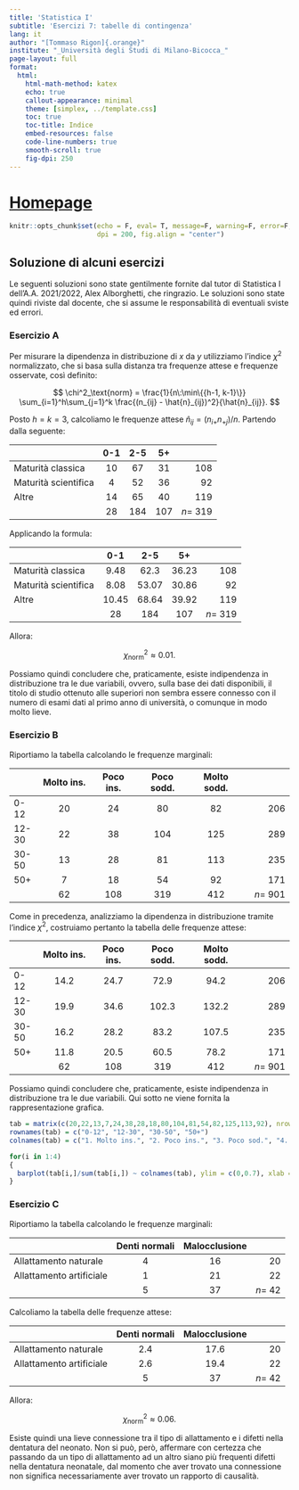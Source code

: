 ```yaml
---
title: 'Statistica I'
subtitle: 'Esercizi 7: tabelle di contingenza'
lang: it
author: "[Tommaso Rigon]{.orange}"
institute: "_Università degli Studi di Milano-Bicocca_"
page-layout: full
format:
  html:
    html-math-method: katex
    echo: true
    callout-appearance: minimal
    theme: [simplex, ../template.css]
    toc: true
    toc-title: Indice
    embed-resources: false
    code-line-numbers: true
    smooth-scroll: true
    fig-dpi: 250
---
```


# [Homepage](../index.html)

```r
knitr::opts_chunk$set(echo = F, eval= T, message=F, warning=F, error=F, comment=NA, cache=F, include=T, R.options=list(width=100), 
                      dpi = 200, fig.align = "center")
```


## Soluzione di [alcuni]{.orange} esercizi

Le seguenti soluzioni sono state gentilmente fornite dal [tutor di Statistica I]{.blue} dell'A.A. 2021/2022, [Alex Alborghetti]{.orange}, che ringrazio. Le soluzioni sono state quindi riviste dal docente, che si assume le responsabilità di eventuali sviste ed errori. 

### Esercizio A

Per misurare la dipendenza in distribuzione di $x$ da $y$ utilizziamo l'indice $\chi^2$ normalizzato, che si basa sulla distanza tra frequenze attese e frequenze osservate, così definito:

$$
\chi^2_\text{norm} =  \frac{1}{n\:\min\{{h-1, k-1}\}} \sum_{i=1}^h\sum_{j=1}^k \frac{(n_{ij} - \hat{n}_{ij})^2}{\hat{n}_{ij}}.
$$

Posto $h = k = 3$, calcoliamo le frequenze attese $\hat{n}_{ij} = (n_{i+}n_{+j})/n$. Partendo dalla seguente:

|                      | 0-1 | 2-5 | 5+  |           |
|:---------------------|:---:|:---:|:---:|----------:|
| Maturità classica    | 10  | 67  | 31  |       108 |
| Maturità scientifica |  4  | 52  | 36  |        92 |
| Altre                | 14  | 65  | 40  |       119 |
|                      | 28  | 184 | 107 | $n =$ 319 |

Applicando la formula:

|                      |  0-1  |  2-5  |  5+   |           |
|:---------------------|:-----:|:-----:|:-----:|----------:|
| Maturità classica    | 9.48  | 62.3  | 36.23 |       108 |
| Maturità scientifica | 8.08  | 53.07 | 30.86 |        92 |
| Altre                | 10.45 | 68.64 | 39.92 |       119 |
|                      |  28   |  184  |  107  | $n =$ 319 |

Allora:

$$
\chi^2_\text{norm} \approx 0.01.
$$

Possiamo quindi concludere che, praticamente, esiste indipendenza in distribuzione tra le due variabili, ovvero, sulla base dei dati disponibili, il titolo di studio ottenuto alle superiori non sembra essere connesso con il numero di esami dati al primo anno di università, o comunque in modo molto lieve.

### Esercizio B

Riportiamo la tabella calcolando le frequenze marginali:

|       | Molto ins. | Poco ins. | Poco sodd. | Molto sodd. |           |
|:------|:----------:|:---------:|:----------:|:-----------:|----------:|
| 0-12  |     20     |    24     |     80     |     82      |       206 |
| 12-30 |     22     |    38     |    104     |     125     |       289 |
| 30-50 |     13     |    28     |     81     |     113     |       235 |
| 50+   |     7      |    18     |     54     |     92      |       171 |
|       |     62     |    108    |    319     |     412     | $n =$ 901 |

Come in precedenza, analizziamo la dipendenza in distribuzione tramite l'indice $\chi^2$, costruiamo pertanto la tabella delle frequenze attese:

|       | Molto ins. | Poco ins. | Poco sodd. | Molto sodd. |           |
|:------|:----------:|:---------:|:----------:|:-----------:|----------:|
| 0-12  |    14.2    |   24.7    |    72.9    |    94.2     |       206 |
| 12-30 |    19.9    |   34.6    |   102.3    |    132.2    |       289 |
| 30-50 |    16.2    |   28.2    |    83.2    |    107.5    |       235 |
| 50+   |    11.8    |   20.5    |    60.5    |    78.2     |       171 |
|       |     62     |    108    |    319     |     412     | $n =$ 901 |

Possiamo quindi concludere che, praticamente, esiste indipendenza in distribuzione tra le due variabili. Qui sotto ne viene fornita la rappresentazione grafica.

```r
tab = matrix(c(20,22,13,7,24,38,28,18,80,104,81,54,82,125,113,92), nrow = 4)
rownames(tab) = c("0-12", "12-30", "30-50", "50+")
colnames(tab) = c("1. Molto ins.", "2. Poco ins.", "3. Poco sod.", "4. Molto sod.")

for(i in 1:4)
{
  barplot(tab[i,]/sum(tab[i,]) ~ colnames(tab), ylim = c(0,0.7), xlab = "", ylab = "", main = rownames(tab)[i])
}
```

### Esercizio C

Riportiamo la tabella calcolando le frequenze marginali:

|                          | Denti normali | Malocclusione |         |
|:-------------------------|:-------------:|:-------------:|--------:|
| Allattamento naturale    |       4       |      16       |      20 |
| Allattamento artificiale |       1       |      21       |      22 |
|                          |       5       |      37       | $n=$ 42 |

Calcoliamo la tabella delle frequenze attese:

|                          | Denti normali | Malocclusione |         |
|:-------------------------|:-------------:|:-------------:|--------:|
| Allattamento naturale    |      2.4      |     17.6      |      20 |
| Allattamento artificiale |      2.6      |     19.4      |      22 |
|                          |       5       |      37       | $n=$ 42 |

Allora:

$$
\chi^2_\text{norm} \approx 0.06.
$$

Esiste quindi una lieve connessione tra il tipo di allattamento e i difetti nella dentatura del neonato. Non si può, però, affermare con certezza che passando da un tipo di allattamento ad un altro siano più frequenti difetti nella dentatura neonatale, dal momento che aver trovato una connessione non significa necessariamente aver trovato un rapporto di causalità.
